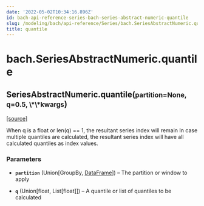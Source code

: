 ```yaml
---
date: '2022-05-02T10:34:16.896Z'
id: bach-api-reference-series-bach-series-abstract-numeric-quantile
slug: /modeling/bach/api-reference/Series/bach.SeriesAbstractNumeric.quantile/
title: quantile
---
```


# bach.SeriesAbstractNumeric.quantile

<div class="method">

<h2 class="signature-method"><span class="additional-name">SeriesAbstractNumeric.</span><span class="name">quantile(</span><small class="parameter-list"><span class="parameter" id="partition">partition=None</span>, <span class="parameter" id="q">q=0.5</span>, <span class="parameter" id="**">\*\*kwargs</span></small>)</h2>


&#8203;<span class="view-source">[[source]](https://github.com/objectiv/objectiv-analytics/blob/main/bach/bach/series/series_numeric.py)</span>

<div class="content">

When q is a float or len(q) == 1, the resultant series index will remain
In case multiple quantiles are calculated, the resultant series index will have all calculated
quantiles as index values.


### Parameters

* **`partition`** (Union[GroupBy, [DataFrame](/docs/modeling/bach/api-reference/DataFrame/bach.DataFrame/#bach.DataFrame)]) – The partition or window to apply

* **`q`** (Union[float, List[float]]) – A quantile or list of quantiles to be calculated



</div>

</div>
